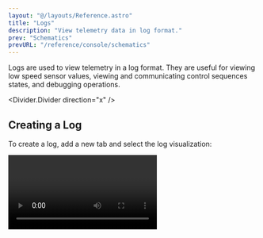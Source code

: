 ```yaml
---
layout: "@/layouts/Reference.astro"
title: "Logs"
description: "View telemetry data in log format."
prev: "Schematics"
prevURL: "/reference/console/schematics"
---
```



Logs are used to view telemetry in a log format. They are useful for viewing low speed 
sensor values, viewing and communicating control sequences states, and debugging 
operations. 

<Divider.Divider direction="x" />

## Creating a Log

To create a log, add a new tab and select the log visualization:

<Video client:only="react" id="console/logs/log-create" />

<Divider.Divider direction="x" />

## Choosing a Channel

To start viewing data, the only option you need to select is the channel to
view data from. You can do this by clicking on the channel dropdown in the 
visualization toolbar.

<Video client:only="react" id="console/logs/choose-channel" />

<Divider.Divider direction="x" />

## Pausing and Scrolling

To view historical data previously logged, simply scroll up. This will automatically
freeze the log window and allow you to scroll through the data. To resume live 
logging, simply scroll back down to the bottom of the log window.

<Video client:only="react" id="console/logs/scrollback" />

### Using the Pause/Play Button

You can also pause and resume live logging by clicking the pause/play button the top 
right corner of the log window.

<Video client:only="react" id="console/logs/pause-play" />

<Divider.Divider direction="x" />